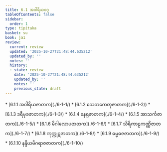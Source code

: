 ```yaml
---
title: 6.1 အဝါရိယဝဂ္ဂ
tableOfContents: false
sidebar:
  order: 1
type: tipitaka
basket: su
book: ja1
review:
  current: review
  updated: '2025-10-27T21:48:44.635212'
  updated_by: ''
  notes: ''
  history:
  - state: review
    date: '2025-10-27T21:48:44.635212'
    updated_by: ''
    notes: ''
    previous_state: draft
---
```



<ReviewStatus review={frontmatter.review} showDetails={true} />

<HypothesisAnnotation frontmatter={frontmatter} />

<DynamicBreadcrumb />



<TableOfContents book="ja1" section="6.1">
* [6.1.1 အဝါရိယဇာတက](./6-1-1/)
* [6.1.2 သေတကေတုဇာတက](./6-1-2/)
* [6.1.3 ဒရီမုခဇာတက](./6-1-3/)
* [6.1.4 နေရုဇာတက](./6-1-4/)
* [6.1.5 အာသင်္ကဇာတက](./6-1-5/)
* [6.1.6 မိဂါလောပဇာတက](./6-1-6/)
* [6.1.7 သိရိကာဠကဏ္ဏိဇာတက](./6-1-7/)
* [6.1.8 ကုက္ကုဋဇာတက](./6-1-8/)
* [6.1.9 ဓမ္မဓဇဇာတက](./6-1-9/)
* [6.1.10 နန္ဒိယမိဂရာဇဇာတက](./6-1-10/)
</TableOfContents>